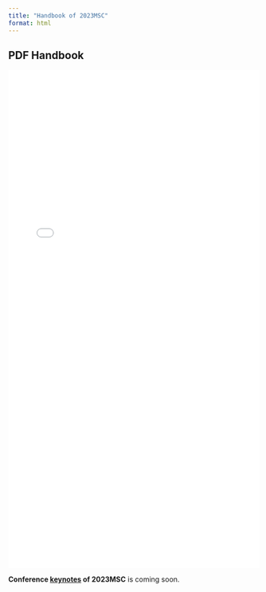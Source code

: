 ```yaml
---
title: "Handbook of 2023MSC"
format: html
---
```


## PDF Handbook


<embed 
  type="application/pdf" 
  src="TMM_SLN_Handbook_Medical_Conference_2023August_TMM_conference_.pdf"
  width="100%" 
  height="1000px"
  zoom="130%"
>




**Conference <a href="keynotes.html">keynotes</a> of 2023MSC** is coming soon.

